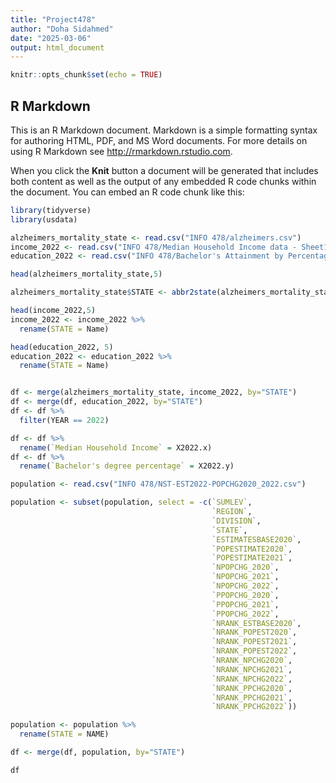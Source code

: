 ---
title: "Project478"
author: "Doha Sidahmed"
date: "2025-03-06"
output: html_document
---

```{r setup, include=FALSE}
knitr::opts_chunk$set(echo = TRUE)
```

## R Markdown

This is an R Markdown document. Markdown is a simple formatting syntax for authoring HTML, PDF, and MS Word documents. For more details on using R Markdown see <http://rmarkdown.rstudio.com>.

When you click the **Knit** button a document will be generated that includes both content as well as the output of any embedded R code chunks within the document. You can embed an R code chunk like this:

```{r}
library(tidyverse)
library(usdata)

alzheimers_mortality_state <- read.csv("INFO 478/alzheimers.csv")
income_2022 <- read.csv("INFO 478/Median Household Income data - Sheet1.csv")
education_2022 <- read.csv("INFO 478/Bachelor's Attainment by Percentage - Sheet1.csv")

head(alzheimers_mortality_state,5)

alzheimers_mortality_state$STATE <- abbr2state(alzheimers_mortality_state$STATE)

head(income_2022,5)
income_2022 <- income_2022 %>% 
  rename(STATE = Name)

head(education_2022, 5)
education_2022 <- education_2022 %>% 
  rename(STATE = Name)


df <- merge(alzheimers_mortality_state, income_2022, by="STATE")
df <- merge(df, education_2022, by="STATE")
df <- df %>% 
  filter(YEAR == 2022)

df <- df %>% 
  rename(`Median Household Income` = X2022.x)
df <- df %>% 
  rename(`Bachelor's degree percentage` = X2022.y)

population <- read.csv("INFO 478/NST-EST2022-POPCHG2020_2022.csv")

population <- subset(population, select = -c(`SUMLEV`,
                                             `REGION`,
                                             `DIVISION`,
                                             `STATE`,
                                             `ESTIMATESBASE2020`,
                                             `POPESTIMATE2020`,
                                             `POPESTIMATE2021`,
                                             `NPOPCHG_2020`,
                                             `NPOPCHG_2021`,
                                             `NPOPCHG_2022`,
                                             `PPOPCHG_2020`,
                                             `PPOPCHG_2021`,
                                             `PPOPCHG_2022`,
                                             `NRANK_ESTBASE2020`,
                                             `NRANK_POPEST2020`,
                                             `NRANK_POPEST2021`,
                                             `NRANK_POPEST2022`,
                                             `NRANK_NPCHG2020`,
                                             `NRANK_NPCHG2021`,
                                             `NRANK_NPCHG2022`,
                                             `NRANK_PPCHG2020`,
                                             `NRANK_PPCHG2021`,
                                             `NRANK_PPCHG2022`))

population <- population %>% 
  rename(STATE = NAME)

df <- merge(df, population, by="STATE")

df
```

